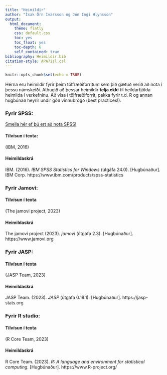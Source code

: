 ```yaml
---
title: "Heimildir"
author: "Ísak Örn Ívarsson og Jón Ingi Hlynsson"
output:  
  html_document:
    theme: flatly
    css: default.css
    toc: yes
    toc_float: yes
    toc-depth: 6
    self_contained: true
bibliography: Heimildir.bib
citation-style: APA7isl.csl
---
```



```r
knitr::opts_chunk$set(echo = TRUE)
```

Hérna eru heimildir fyrir þeim tölfræðiforritum sem þið gætuð verið að nota í þessu námskeiði.
Athugið að þessar heimildir **telja ekki** til heildarfjölda heimilda í verkefninu. Að vísa í tölfræðiforrit, pakka fyrir t.d. R og annan hugbúnað heyrir undir góð vinnubrögð (best practices!).

### Fyrir SPSS:

[Smella hér ef þú ert að nota SPSS!](https://www.ibm.com/support/pages/how-cite-ibm-spss-statistics-or-earlier-versions-spss)

#### Tilvísun í texta:
(IBM, 2016)

#### Heimildaskrá
IBM. (2016). *IBM SPSS Statistics for Windows* (útgáfa 24.0). [Hugbúnaður]. IBM Corp. https://www.ibm.com/products/spss-statistics

### Fyrir Jamovi:

#### Tilvísun í texta

(The jamovi project, 2023)

#### Heimildaskrá

The jamovi project (2023). *jamovi* (útgáfa 2.3). [Hugbúnaður]. https://www.jamovi.org

### Fyrir JASP: 

#### Tilvísun í texta

(JASP Team, 2023)

#### Heimildaskrá 

JASP Team. (2023). *JASP* (útgáfa 0.18.1). [Hugbúnaður]. https://jasp-stats.org

### Fyrir R studio:

#### Tilvísun í texta

(R Core Team, 2023)

#### Heimildaskrá 

R Core Team. (2023). *R: A language and environment for statistical computing.* [Hugbúnaður]. https://www.R-project.org/

